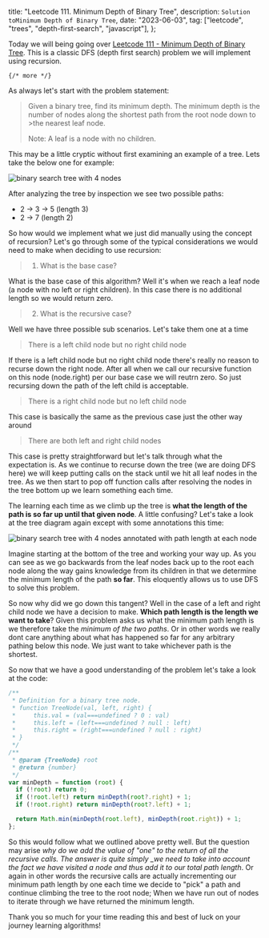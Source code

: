   title: "Leetcode 111. Minimum Depth of Binary Tree",
  description: `Solution toMinimum Depth of Binary Tree`,
  date: "2023-06-03",
  tag: ["leetcode", "trees", "depth-first-search", "javascript"],
};

Today we will being going over [Leetcode 111 - Minimum Depth of Binary Tree](https://leetcode.com/problems/minimum-depth-of-binary-tree/description/). This is a classic DFS (depth first search) problem we will implement using recursion.

`{/* more */}`

As always let's start with the problem statement:

> Given a binary tree, find its minimum depth.
> The minimum depth is the number of nodes along the shortest path from the root node down to >the nearest leaf node.
>
> Note: A leaf is a node with no children.

This may be a little cryptic without first examining an example of a tree. Lets take the below one for example:

<div class="flex justify-center px-4 md:px-8 lg:px-12">
  <img
    src="/blog-assets/leetcode-111-minimum-depth-of-binary-tree/tree.jpg"
    alt="binary search tree with 4 nodes"
  />
</div>

After analyzing the tree by inspection we see two possible paths:

- 2 -> 3 -> 5 (length 3)
- 2 -> 7 (length 2)

So how would we implement what we just did manually using the concept of recursion? Let's go through some of the typical considerations we would need to make when deciding to use recursion:

> 1.  What is the base case?

What is the base case of this algorithm? Well it's when we reach a leaf node (a node with no left or right children). In this case there is no additional length so we would return zero.

> 2.  What is the recursive case?

Well we have three possible sub scenarios. Let's take them one at a time

> There is a left child node but no right child node

If there is a left child node but no right child node there's really no reason to recurse down the right node. After all when we call our recursive function on this node (node.right) per our base case we will reutrn zero. So just recursing down the path of the left child is acceptable.

> There is a right child node but no left child node

This case is basically the same as the previous case just the other way around

> There are both left and right child nodes

This case is pretty straightforward but let's talk through what the expectation is. As we continue to recurse down the tree (we are doing DFS here) we will keep putting calls on the stack until we hit all leaf nodes in the tree. As we then start to pop off function calls after resolving the nodes in the tree bottom up we learn something each time.

The learning each time as we climb up the tree is **what the length of the path is so far up until that given node**. A little confusing? Let's take a look at the tree diagram again except with some annotations this time:

<div class="flex justify-center px-4 md:px-8 lg:px-12">
  <img
    src="/blog-assets/leetcode-111-minimum-depth-of-binary-tree/tree-2.jpg"
    alt="binary search tree with 4 nodes annotated with path length at each node"
  />
</div>

Imagine starting at the bottom of the tree and working your way up. As you can see as we go backwards from the leaf nodes back up to the root each node along the way gains knowledge from its children in that we determine the minimum length of the path **so far**. This eloquently allows us to use DFS to solve this problem.

So now why did we go down this tangent? Well in the case of a left and right child node we have a decision to make. **Which path length is the length we want to take**? Given this problem asks us what the minimum path length is we therefore take the _minimum of the two paths_. Or in other words we really dont care anything about what has happened so far for any arbitrary pathing below this node. We just want to take whichever path is the shortest.

So now that we have a good understanding of the problem let's take a look at the code:

```javascript
/**
 * Definition for a binary tree node.
 * function TreeNode(val, left, right) {
 *     this.val = (val===undefined ? 0 : val)
 *     this.left = (left===undefined ? null : left)
 *     this.right = (right===undefined ? null : right)
 * }
 */
/**
 * @param {TreeNode} root
 * @return {number}
 */
var minDepth = function (root) {
  if (!root) return 0;
  if (!root.left) return minDepth(root?.right) + 1;
  if (!root.right) return minDepth(root?.left) + 1;

  return Math.min(minDepth(root.left), minDepth(root.right)) + 1;
};
```

So this would follow what we outlined above pretty well. But the question may arise _why do we add the value of "one" to the return of all the recursive calls. The answer is quite simply \_we need to take into account the fact we have visited a node and thus add it to our total path length_. Or again in other words the recursive calls are actually incrementing our minimum path length by one each time we decide to "pick" a path and continue climbing the tree to the root node; When we have run out of nodes to iterate through we have returned the minimum length.

Thank you so much for your time reading this and best of luck on your journey learning algorithms!
